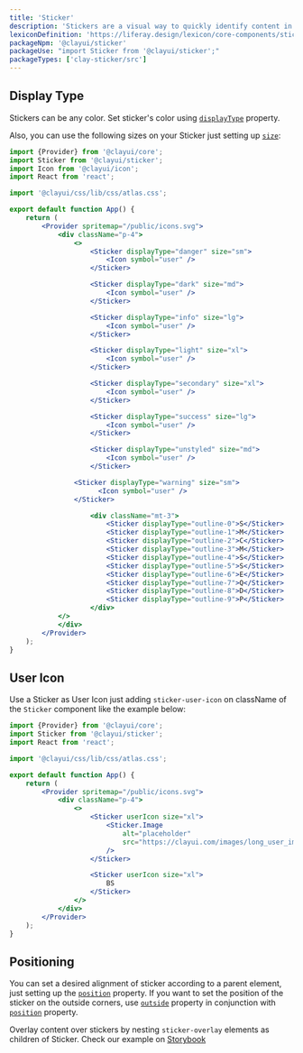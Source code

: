 ```yaml
---
title: 'Sticker'
description: 'Stickers are a visual way to quickly identify content in a different way than badges and labels.'
lexiconDefinition: 'https://liferay.design/lexicon/core-components/stickers/'
packageNpm: '@clayui/sticker'
packageUse: "import Sticker from '@clayui/sticker';"
packageTypes: ['clay-sticker/src']
---
```


## Display Type

Stickers can be any color. Set sticker's color using [`displayType`](#api-displayType) property.

Also, you can use the following sizes on your Sticker just setting up [`size`](#api-size):

```jsx preview
import {Provider} from '@clayui/core';
import Sticker from '@clayui/sticker';
import Icon from '@clayui/icon';
import React from 'react';

import '@clayui/css/lib/css/atlas.css';

export default function App() {
	return (
		<Provider spritemap="/public/icons.svg">
			<div className="p-4">
				<>
					<Sticker displayType="danger" size="sm">
						<Icon symbol="user" />
					</Sticker>

					<Sticker displayType="dark" size="md">
						<Icon symbol="user" />
					</Sticker>

					<Sticker displayType="info" size="lg">
						<Icon symbol="user" />
					</Sticker>

					<Sticker displayType="light" size="xl">
						<Icon symbol="user" />
					</Sticker>

					<Sticker displayType="secondary" size="xl">
						<Icon symbol="user" />
					</Sticker>

					<Sticker displayType="success" size="lg">
						<Icon symbol="user" />
					</Sticker>

					<Sticker displayType="unstyled" size="md">
						<Icon symbol="user" />
					</Sticker>

  				<Sticker displayType="warning" size="sm">
 					  <Icon symbol="user" />
  				</Sticker>

					<div className="mt-3">
						<Sticker displayType="outline-0">S</Sticker>
						<Sticker displayType="outline-1">M</Sticker>
						<Sticker displayType="outline-2">C</Sticker>
						<Sticker displayType="outline-3">M</Sticker>
						<Sticker displayType="outline-4">S</Sticker>
						<Sticker displayType="outline-5">S</Sticker>
						<Sticker displayType="outline-6">E</Sticker>
						<Sticker displayType="outline-7">Q</Sticker>
						<Sticker displayType="outline-8">D</Sticker>
						<Sticker displayType="outline-9">P</Sticker>
					</div>
   			</>
			</div>
		</Provider>
	);
}
```

## User Icon

Use a Sticker as User Icon just adding `sticker-user-icon` on className of the `Sticker` component like the example below:

```jsx preview
import {Provider} from '@clayui/core';
import Sticker from '@clayui/sticker';
import React from 'react';

import '@clayui/css/lib/css/atlas.css';

export default function App() {
	return (
		<Provider spritemap="/public/icons.svg">
			<div className="p-4">
				<>
					<Sticker userIcon size="xl">
						<Sticker.Image
							alt="placeholder"
							src="https://clayui.com/images/long_user_image.png"
						/>
					</Sticker>

					<Sticker userIcon size="xl">
						BS
					</Sticker>
				</>
			</div>
		</Provider>
	);
}
```

## Positioning

You can set a desired alignment of sticker according to a parent element, just setting up the [`position`](#api-position) property. If you want to set the position of the sticker on the outside corners, use [`outside`](#api-outside) property in conjunction with [`position`](#api-position) property.

Overlay content over stickers by nesting `sticker-overlay` elements as children of Sticker. Check our example on [Storybook](https://storybook.clayui.com/?path=/story/design-system-components-sticker--overlay)
